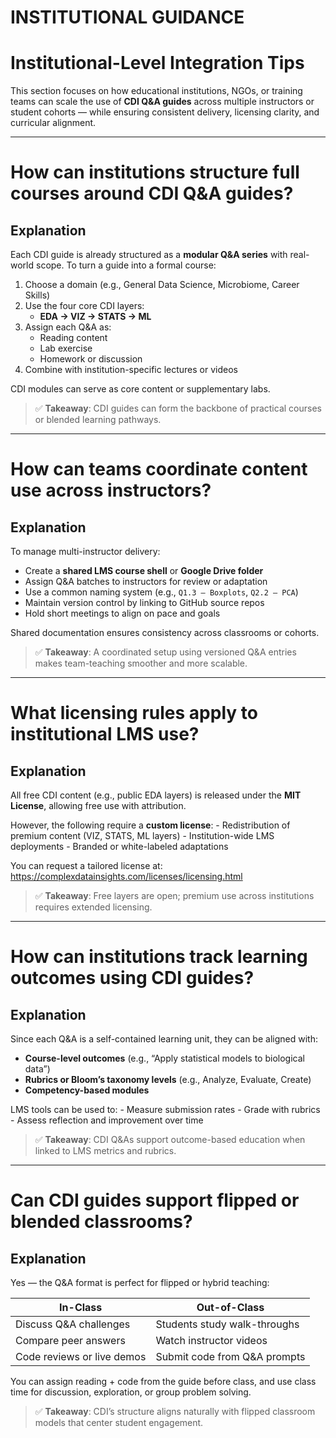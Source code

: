 # INSTITUTIONAL GUIDANCE {-}

# Institutional-Level Integration Tips {-}

This section focuses on how educational institutions, NGOs, or training teams can scale the use of **CDI Q&A guides** across multiple instructors or student cohorts — while ensuring consistent delivery, licensing clarity, and curricular alignment.

---

# How can institutions structure full courses around CDI Q&A guides?

## Explanation

Each CDI guide is already structured as a **modular Q&A series** with real-world scope. To turn a guide into a formal course:

1. Choose a domain (e.g., General Data Science, Microbiome, Career Skills)
2. Use the four core CDI layers:  
   - **EDA → VIZ → STATS → ML**
3. Assign each Q&A as:
   - Reading content  
   - Lab exercise  
   - Homework or discussion  
4. Combine with institution-specific lectures or videos

CDI modules can serve as core content or supplementary labs.

> ✅ **Takeaway**: CDI guides can form the backbone of practical courses or blended learning pathways.

---

# How can teams coordinate content use across instructors?

## Explanation

To manage multi-instructor delivery:

- Create a **shared LMS course shell** or **Google Drive folder**  
- Assign Q&A batches to instructors for review or adaptation  
- Use a common naming system (e.g., `Q1.3 – Boxplots`, `Q2.2 – PCA`)  
- Maintain version control by linking to GitHub source repos  
- Hold short meetings to align on pace and goals

Shared documentation ensures consistency across classrooms or cohorts.

> ✅ **Takeaway**: A coordinated setup using versioned Q&A entries makes team-teaching smoother and more scalable.

---

# What licensing rules apply to institutional LMS use?

## Explanation

All free CDI content (e.g., public EDA layers) is released under the **MIT License**, allowing free use with attribution.

However, the following require a **custom license**:
- Redistribution of premium content (VIZ, STATS, ML layers)
- Institution-wide LMS deployments
- Branded or white-labeled adaptations

You can request a tailored license at:  
[https://complexdatainsights.com/licenses/licensing.html](https://complexdatainsights.com/licenses/licensing.html)

> ✅ **Takeaway**: Free layers are open; premium use across institutions requires extended licensing.

---

# How can institutions track learning outcomes using CDI guides?

## Explanation

Since each Q&A is a self-contained learning unit, they can be aligned with:

- **Course-level outcomes** (e.g., “Apply statistical models to biological data”)
- **Rubrics or Bloom’s taxonomy levels** (e.g., Analyze, Evaluate, Create)
- **Competency-based modules**

LMS tools can be used to:
- Measure submission rates
- Grade with rubrics
- Assess reflection and improvement over time

> ✅ **Takeaway**: CDI Q&As support outcome-based education when linked to LMS metrics and rubrics.

---

# Can CDI guides support flipped or blended classrooms?

## Explanation

Yes — the Q&A format is perfect for flipped or hybrid teaching:

| In-Class                    | Out-of-Class                     |
|----------------------------|----------------------------------|
| Discuss Q&A challenges     | Students study walk-throughs     |
| Compare peer answers       | Watch instructor videos          |
| Code reviews or live demos | Submit code from Q&A prompts     |

You can assign reading + code from the guide before class, and use class time for discussion, exploration, or group problem solving.

> ✅ **Takeaway**: CDI’s structure aligns naturally with flipped classroom models that center student engagement.
